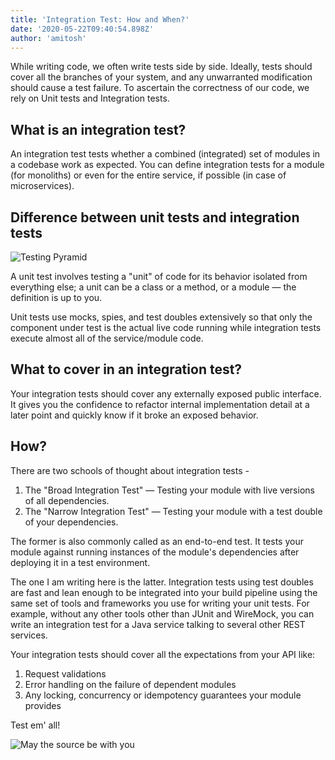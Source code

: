 ```yaml
---
title: 'Integration Test: How and When?'
date: '2020-05-22T09:40:54.898Z'
author: 'amitosh'
---
```


While writing code, we often write tests side by side. Ideally, tests should
cover all the branches of your system, and any unwarranted modification should
cause a test failure. To ascertain the correctness of our code, we rely on Unit
tests and Integration tests.

## What is an integration test?

An integration test tests whether a combined (integrated) set of modules in a
codebase work as expected. You can define integration tests for a module (for
monoliths) or even for the entire service, if possible (in case of microservices).

## Difference between unit tests and integration tests

![Testing Pyramid](../img/testing_pyramid.png)

A unit test involves testing a "unit" of code for its behavior isolated from
everything else; a unit can be a class or a method, or a module &mdash; the
definition is up to you.

Unit tests use mocks, spies, and test doubles extensively so that only the
component under test is the actual live code running while integration tests
execute almost all of the service/module code.

## What to cover in an integration test?

Your integration tests should cover any externally exposed public interface. It
gives you the confidence to refactor internal implementation detail at a later
point and quickly know if it broke an exposed behavior.

## How?

There are two schools of thought about integration tests -

1. The "Broad Integration Test" &mdash; Testing your module with live versions
of all dependencies.
2. The "Narrow Integration Test" &mdash; Testing your module with a test double
of your dependencies.

The former is also commonly called as an end-to-end test. It tests your module
against running
instances of the module's dependencies after deploying it in a test environment.

The one I am writing here is the latter. Integration tests using test doubles are
fast and lean enough to be integrated into your build pipeline using the same
set of tools and frameworks you use for writing your unit tests. For example,
without any other tools other than JUnit and WireMock, you can write an
integration test for a Java service talking to several other REST services.

Your integration tests should cover all the expectations from your API like:

1. Request validations
2. Error handling on the failure of dependent modules
3. Any locking, concurrency or idempotency guarantees your module provides

Test em' all!

![May the source be with you](../img/may_the_source_be_with_you.png)
